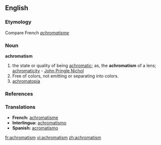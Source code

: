 ==English==

===Etymology===
Compare French ''[[achromatisme]]''

===Noun===
'''achromatism'''
#the state or quality of being [[achromatic]]; as, the '''achromatism''' of a lens; [[achromaticity]] - [[w:John Pringle Nichol|John Pringle Nichol]]
#Free of colors, not emitting or separating into colors. 
# [[achromatopia]]

===References===
{{R:Webster 1913}}
{{R:Dorland 1977}}

===Translations===
*'''French:''' [[achromatisme]] 
*'''Interlingua:''' [[achromatismo]] 
*'''Spanish:''' [[acromatismo]]

[[fr:achromatism]]
[[vi:achromatism]]
[[zh:achromatism]]